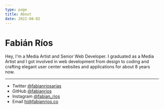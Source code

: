 ```yaml
---
type: page
title: About
date: 2022-08-02
---
```


# Fabián Ríos

Hey, I'm a Media Artist and Senior Web Developer. I graduated as a Media Artist and I got involved in web development from design to coding and crafting elegant user center websites and applications for about 8 years now.

---

- Twitter [@fabianriosarias](https://twitter.com/fabianriosarias)
- GitHub [@fabianrios](https://github.com/fabianrios)
- Instagram [@fabian_rios](https://instagram.com/fabian_rios)
- Email hi@fabianrios.co
